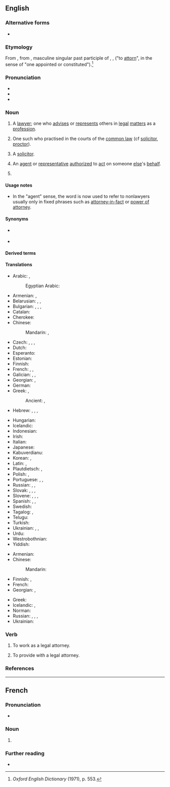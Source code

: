 ==English==

===Alternative forms===
* {{alter|en|actorney||obsolete}}

===Etymology===
From {{inh|en|enm|attourne}}, from {{der|en|fro|atorné}}, masculine singular past participle of {{m|fro|atorner}}, {{m|fro|atourner}}, {{m|fro|aturner}} ("to [[attorn]]", in the sense of "one appointed or constituted").<ref>''Oxford English Dictionary'' (1971), p. 553.</ref>

===Pronunciation===
* {{audio|en|En-us-attorney.ogg|Audio (US)}}
* {{IPA|en|/əˈtɜː(ɹ)ni/}}
* {{rhymes|en|ɜː(ɹ)ni|s=3}}

===Noun===
{{en-noun}}

# {{lb|en|US}} A [[lawyer]]; one who [[advise]]s or [[represent]]s others in [[legal]] [[matter]]s as a [[profession]].
# {{lb|en|UK|dated|19th century and earlier}} One such who practised in the courts of the [[common law]] (cf [[solicitor]], [[proctor]]).
# {{lb|en|UK|20th century and later|rare|usually|pejorative}} A [[solicitor]].
# {{lb|en|obsolete|outside|set phrases}} An [[agent]] or [[representative]] [[authorize]]d to [[act]] on someone [[else]]'s [[behalf]].
# {{lb|en|Philippines|sometimes US}} {{non-gloss definition|An honorific given to lawyers and [[notary public|notaries public]], or those holders by profession who also do other jobs. Usually capitalized or abbreviated as [[Atty]].}}

====Usage notes====
* In the "agent" sense, the word is now used to refer to nonlawyers usually only in fixed phrases such as [[attorney-in-fact]] or [[power of attorney]].

====Synonyms====
* {{l|en|mouthpiece}} {{qualifier|slang}}
* {{l|en|advocate}}

====Derived terms====
{{der3|en|attorney general|attorney-in-fact|attorney-at-law|patent attorney|[[power of attorney]] ([[POA]])|trade mark attorney}}

====Translations====
{{trans-top|lawyer}}
* Arabic: {{t|ar|مُحَامٍ|m}}, {{t|ar|مُحَامِيَة|f}}
*: Egyptian Arabic: {{t|arz|محامي|m|tr=muḥāmī|sc=Arab}}
* Armenian: {{t+|hy|փաստաբան}}, {{t+|hy|իրավաբան}}
* Belarusian: {{t|be|юры́ст|m}}, {{t|be|юры́стка|f}}, {{t|be|адвака́т|m}}
* Bulgarian: {{t+|bg|юри́ст|m}}, {{t|bg|юри́стка|f}}, {{t+|bg|адвока́т|m}}, {{t|bg|адвока́тка|f}}
* Catalan: {{t+|ca|advocat}}
* Cherokee: {{t|chr|ᏗᏘᏲᎯᎯ}}
* Chinese:
*: Mandarin: {{t+|cmn|律師}}, {{t+|cmn|律师|tr=lǜshī}}
* Czech: {{t+|cs|právník|m}}, {{t+|cs|právnička|f}}, {{t+|cs|advokát|m}}, {{t+|cs|advokátka|f}}
* Dutch: {{t+|nl|advocaat|m|f}}
* Esperanto: {{t+|eo|advokato}}
* Estonian: {{t+|et|advokaat}}
* Finnish: {{t+|fi|asianajaja}}
* French: {{t+|fr|juriste|m|f}}, {{t+|fr|avocat|m}}, {{t+|fr|avocate|f}}
* Galician: {{t+|gl|avogado|m}}, {{t|gl|vogado|m}}, {{t|gl|leterado|m}}
* Georgian: {{t|ka|ადვოკატი|sc=Geor}}, {{t|ka|ვექილი|sc=Geor}}
* German: {{t+|de|Rechtsanwalt|m}}
* Greek: {{t+|el|δικηγόρος|m|f}}, {{t|el|νομικός σύμβουλος|m}}
*: Ancient: {{t|grc|δικήγορος|m}}, {{t|grc|πρόδικος|m}}
* Hebrew: {{t+|he|פְּרַקְלִיט|m|tr=praklít}}, {{t|he|פְּרַקְלִיטָה|f|tr=praklíta}}, {{t+|he|עורך דין|m|alt=עֹרֵךְ דִּין|tr=orekh din}}, {{t|he|עורכת דין|f|alt=עֹרֶכֶת דִּין|tr=orekhet din}}
{{trans-mid}}
* Hungarian: {{t+|hu|ügyvéd}}
* Icelandic: {{t|is|lögfræðingur|m}}
* Indonesian: {{t+|id|jaksa}}
* Irish: {{t|ga|aturnae|m}}
* Italian: {{t+|it|avvocato}}
* Japanese: {{t+|ja|弁護士|tr=べんごし, bengoshi}}
* Kabuverdianu: {{t|kea|adivogádu}}
* Korean: {{t+|ko|변호사(辯護士)}}, {{t+|ko|변호인(辯護人)}}
* Latin: {{t|la|cognitor|m}}, {{t|la|causidicus|m}}
* Plautdietsch: {{t|pdt|Aunwault|m}}, {{t|pdt|Ofkot|m}}
* Polish: {{t+|pl|prawnik|m}}, {{t+|pl|adwokat|m}}
* Portuguese: {{t+|pt|advogado|m}}, {{t+|pt|advogada|f}}, {{t+|pt|causídico|m}}
* Russian: {{t+|ru|юри́ст|m}}, {{t+|ru|юри́стка|f}}, {{t+|ru|адвока́т|m}}
* Slovak: {{t|sk|právník|m}}, {{t|sk|právnička|f}}, {{t|sk|advokát|m}}, {{t|sk|advokátka|f}}
* Slovene: {{t|sl|odvetnik|m}}, {{t|sl|odvetnica|f}}, {{t|sl|advokat|m}}, {{t|sl|advokatka|f}}
* Spanish: {{t+|es|abogado|m}}, {{t+|es|abogada|f}}, {{t+|es|notario|m}}
* Swedish: {{t+|sv|advokat|c}}
* Tagalog: {{t|tl|manananggol}}, {{t+|tl|abogado}}
* Telugu: {{t+|te|న్యాయవాది}}
* Turkish: {{t+|tr|avukat}}
* Ukrainian: {{t+|uk|юри́ст|m}}, {{t+|uk|юри́стка|f}}, {{t+|uk|адвока́т|m}}
* Urdu: {{t|ur|وکیل|m|f|tr=vakīl}}
* Westrobothnian: {{t|gmq-bot|sakförar|m}}
* Yiddish: {{t|yi|אַדוואָקאַט|m}}
{{trans-bottom}}

{{trans-top|agent/representative}}
* Armenian: {{t+|hy|հավատարմատար}}
* Chinese:
*: Mandarin: {{t+|cmn|代理|sc=Hani}}
* Finnish: {{t|fi|oikeudenkäyntiasiamies}}, {{t+|fi|asiamies}}
* French: {{t+|fr|mandataire}}
* Georgian: {{t|ka|რწმუნებული|sc=Geor}}, {{t|ka|პროკურორი|sc=Geor}}
{{trans-mid}}
* Greek: {{t+|el|πληρεξούσιος|m}}
* Icelandic: {{t|is|fulltrúi|m}}, {{t|is|umboðsmaður|m}}
* Norman: {{t|nrf|protchuleux|m}}
* Russian: {{t+|ru|представи́тель|m}}, {{t+|ru|представи́тельница|f}}, {{t+|ru|пове́ренный|m}}, {{t+|ru|поверенный|f|alt=пове́ренная}}
* Ukrainian: {{t+|uk|представни́к}}
{{trans-bottom}}

===Verb===
{{en-verb}}

# {{lb|en|rare}} To work as a legal attorney.
# {{lb|en|rare}} To provide with a legal attorney.

===References===
<references />

{{c|en|Legal occupations}}

----

==French==

===Pronunciation===
* {{audio|fr|LL-Q150 (fra)-Lyokoï-attorney.wav|Audio}}

===Noun===
{{fr-noun|m}}

# {{l|en|attorney}}

===Further reading===
* {{R:TLFi}}